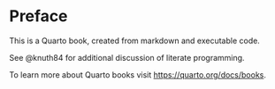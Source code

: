 # Preface {.unnumbered}

This is a Quarto book, created from markdown and executable code.

See @knuth84 for additional discussion of literate programming.

To learn more about Quarto books visit <https://quarto.org/docs/books>.
